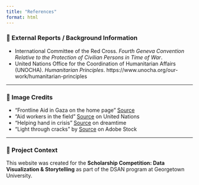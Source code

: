 ```yaml
---
title: "References"
format: html
---
```


### 📘 External Reports / Background Information

- International Committee of the Red Cross. *Fourth Geneva Convention Relative to the Protection of Civilian Persons in Time of War*.
- United Nations Office for the Coordination of Humanitarian Affairs (UNOCHA). *Humanitarian Principles*. https://www.unocha.org/our-work/humanitarian-principles

---

### 📸 Image Credits

- "Frontline Aid in Gaza on the home page" [Source](https://www.thenewhumanitarian.org/maps-and-graphics/2024/03/21/behind-numbers-gaza-unprecedented-aid-worker-death-toll) 
- “Aid workers in the field” [Source](https://www.un.org/en/visitors-service-nairobi/uns-humanitarian-work) on United Nations
- “Helping hand in crisis” [Source](https://www.dreamstime.com/illustration/helping-hands.html) on dreamtime 
- “Light through cracks” by [Source](https://stock.adobe.com/search?k=light%20crack) on Adobe Stock

---

### 🧠 Project Context

This website was created for the **Scholarship Competition: Data Visualization & Storytelling** as part of the DSAN program at Georgetown University.